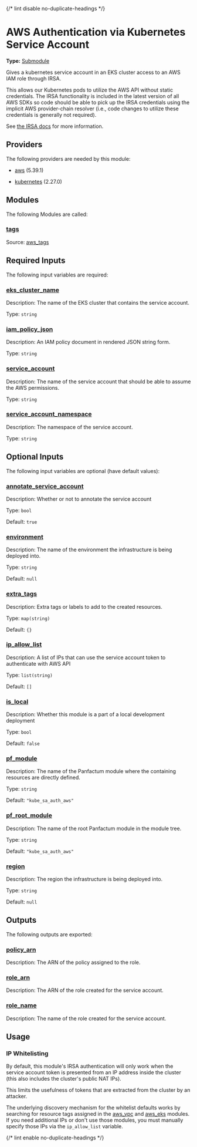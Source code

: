 {/* lint disable no-duplicate-headings */}

# AWS Authentication via Kubernetes Service Account

**Type:** [Submodule](./overview)

Gives a kubernetes service account in an EKS cluster access to an AWS IAM role through IRSA.

This allows our Kubernetes pods to utilize the AWS API without static credentials. The IRSA functionality
is included in the latest version of all AWS SDKs so code should be able to pick up the IRSA credentials
using the implicit AWS provider-chain resolver (i.e., code changes to utilize these credentials is generally not required).

See [the IRSA docs](https://docs.aws.amazon.com/eks/latest/userguide/iam-roles-for-service-accounts.html) for more information.

## Providers

The following providers are needed by this module:

-  [aws](https://registry.terraform.io/providers/hashicorp/aws/5.39.1/docs) (5.39.1)

-  [kubernetes](https://registry.terraform.io/providers/hashicorp/kubernetes/2.27.0/docs) (2.27.0)

## Modules

The following Modules are called:

### <a name="module_tags"></a> [tags](#module\_tags)

Source: [aws_tags](./aws_tags)


## Required Inputs

The following input variables are required:

### <a name="input_eks_cluster_name"></a> [eks\_cluster\_name](#input\_eks\_cluster\_name)

Description: The name of the EKS cluster that contains the service account.

Type: `string`

### <a name="input_iam_policy_json"></a> [iam\_policy\_json](#input\_iam\_policy\_json)

Description: An IAM policy document in rendered JSON string form.

Type: `string`

### <a name="input_service_account"></a> [service\_account](#input\_service\_account)

Description: The name of the service account that should be able to assume the AWS permissions.

Type: `string`

### <a name="input_service_account_namespace"></a> [service\_account\_namespace](#input\_service\_account\_namespace)

Description: The namespace of the service account.

Type: `string`

## Optional Inputs

The following input variables are optional (have default values):

### <a name="input_annotate_service_account"></a> [annotate\_service\_account](#input\_annotate\_service\_account)

Description: Whether or not to annotate the service account

Type: `bool`

Default: `true`

### <a name="input_environment"></a> [environment](#input\_environment)

Description: The name of the environment the infrastructure is being deployed into.

Type: `string`

Default: `null`

### <a name="input_extra_tags"></a> [extra\_tags](#input\_extra\_tags)

Description: Extra tags or labels to add to the created resources.

Type: `map(string)`

Default: `{}`

### <a name="input_ip_allow_list"></a> [ip\_allow\_list](#input\_ip\_allow\_list)

Description: A list of IPs that can use the service account token to authenticate with AWS API

Type: `list(string)`

Default: `[]`

### <a name="input_is_local"></a> [is\_local](#input\_is\_local)

Description: Whether this module is a part of a local development deployment

Type: `bool`

Default: `false`

### <a name="input_pf_module"></a> [pf\_module](#input\_pf\_module)

Description: The name of the Panfactum module where the containing resources are directly defined.

Type: `string`

Default: `"kube_sa_auth_aws"`

### <a name="input_pf_root_module"></a> [pf\_root\_module](#input\_pf\_root\_module)

Description: The name of the root Panfactum module in the module tree.

Type: `string`

Default: `"kube_sa_auth_aws"`

### <a name="input_region"></a> [region](#input\_region)

Description: The region the infrastructure is being deployed into.

Type: `string`

Default: `null`

## Outputs

The following outputs are exported:

### <a name="output_policy_arn"></a> [policy\_arn](#output\_policy\_arn)

Description: The ARN of the policy assigned to the role.

### <a name="output_role_arn"></a> [role\_arn](#output\_role\_arn)

Description: The ARN of the role created for the service account.

### <a name="output_role_name"></a> [role\_name](#output\_role\_name)

Description: The name of the role created for the service account.

## Usage

### IP Whitelisting

By default, this module's IRSA authentication will only work when the service account token is presented from an IP address
inside the cluster (this also includes the cluster's public NAT IPs).

This limits the usefulness of tokens that are extracted from the cluster by an attacker.

The underlying discovery mechanism for the whitelist defaults works by searching for resource tags
assigned in the [aws\_vpc](../aws\_vpc) and [aws\_eks](../aws\_eks) modules. If you need additional
IPs or don't use those modules, you must manually specify those IPs via the `ip_allow_list` variable.

{/* lint enable no-duplicate-headings */}
